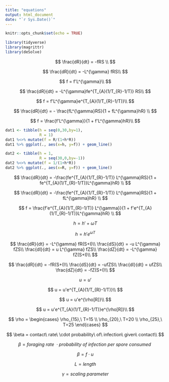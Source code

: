 ```yaml
---
title: "equations"
output: html_document
date: "`r Sys.Date()`"
---
```


```r
knitr::opts_chunk$set(echo = TRUE)
```


```r
library(tidyverse)
library(magrittr)
library(deSolve)
```



$$
\frac{dR}{dt} = -fRS \\
$$


$$
\frac{dR}{dt} = -L^{\gamma} fRS\\
$$

$$
f = f'L^{\gamma}\\
$$

$$
\frac{dR}{dt} = -L^{\gamma}fe^{T_{A}(1/T_{R}-1/T)} RS\\
$$

$$
f = f'L^{\gamma}e^{T_{A}(1/T_{R}-1/T)}\\
$$

$$
\frac{dR}{dt} = - \frac{fL^{\gamma}RS}{1 + fL^{\gamma}hR} \\
$$

$$
f = \frac{f'L^{\gamma}}{1 + f'L^{\gamma}hR}\\
$$

```r
dat1 <- tibble(h = seq(0,30,by=1),
               R = 1)
dat1 %<>% mutate(f = R/(1+h*R))
dat1 %>% ggplot(., aes(x=h, y=f)) + geom_line()

dat2 <- tibble(h = 1,
               R = seq(30,0,by=-1))
dat2 %<>% mutate(f = 1/(1+h*R))
dat2 %>% ggplot(., aes(x=R, y=f)) + geom_line()

```



$$
\frac{dR}{dt} = -\frac{fe^{T_{A}(1/T_{R}-1/T)} L^{\gamma}RS}{1 + fe^{T_{A}(1/T_{R}-1/T)}L^{\gamma}hR} \\
$$

$$
\frac{dR}{dt} = -\frac{fe^{T_{A}(1/T_{R}-1/T)} L^{\gamma}RS}{1 + fL^{\gamma}hR} \\
$$

$$
f = \frac{f'e^{T_{A}(1/T_{R}-1/T)} L^{\gamma}}{1 + f'e^{T_{A}(1/T_{R}-1/T)}L^{\gamma}hR} \\
$$


$$
h = h' + {\omega}T
$$


$$
h = h'e^{{\omega}T}
$$



$$
\frac{dR}{dt} = -L^{\gamma} fR(S+I)\\
\frac{dS}{dt} = -u L^{\gamma} fZS\\
\frac{dI}{dt} = u L^{\gamma} fZS\\
\frac{dZ}{dt} = -L^{\gamma} fZ(S+I)\\
$$

$$
\frac{dR}{dt} = -fR(S+I)\\
\frac{dS}{dt} = -ufZS\\
\frac{dI}{dt} = ufZS\\
\frac{dZ}{dt} = -fZ(S+I)\\
$$


$$
u = u'
$$


$$
u = u'e^{T_{A}(1/T_{R}-1/T)}\\
$$



$$
u = u'e^{\rho[R]}\\
$$



$$
u = u'e^{T_{A}(1/T_{R}-1/T)}e^{\rho[R]}\\
$$



$$
\rho = \begin{cases} \rho_{15},\ T=15 \\ \rho_{20},\ T=20 \\ \rho_{25},\ T=25 \end{cases}
$$


$$
\beta = contact\ rate\ \cdot probability\ of\ infection\ given\ contact\\
$$

$$
\beta = foraging\ rate\ \cdot probability\ of\ infection\ per\ spore\ consumed\
$$

$$
\beta = f \cdot u
$$

$$
L = length
$$

$$
\gamma = scaling\ parameter
$$




